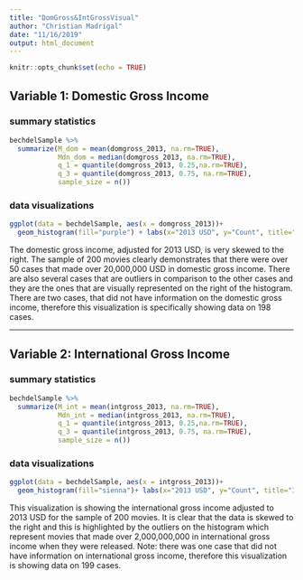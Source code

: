 ```yaml
---
title: "DomGross&IntGrossVisual"
author: "Christian Madrigal"
date: "11/16/2019"
output: html_document
---
```


```r
knitr::opts_chunk$set(echo = TRUE)
```

## Variable 1: Domestic Gross Income

### summary statistics 

```r
bechdelSample %>%
  summarize(M_dom = mean(domgross_2013, na.rm=TRUE), 
            Mdn_dom = median(domgross_2013, na.rm=TRUE),
            q_1 = quantile(domgross_2013, 0.25,na.rm=TRUE),
            q_3 = quantile(domgross_2013, 0.75, na.rm=TRUE),
            sample_size = n())
```



### data visualizations

```r
ggplot(data = bechdelSample, aes(x = domgross_2013))+ 
  geom_histogram(fill="purple") + labs(x="2013 USD", y="Count", title="Domestic Gross Income adjusted for 2013 USD")
```

The domestic gross income, adjusted for 2013 USD, is very skewed to the right. The sample of 200 movies clearly demonstrates that there were over 50 cases that made over 20,000,000 USD in domestic gross income. There are also several cases that are outliers in comparison to the other cases and they are the ones that are visually represented on the right of the histogram. There are two cases, that did not have information on the domestic gross income, therefore this visualization is specifically showing data on 198 cases.


***

## Variable 2: International Gross Income

### summary statistics 

```r
bechdelSample %>%
  summarize(M_int = mean(intgross_2013, na.rm=TRUE), 
            Mdn_int = median(intgross_2013, na.rm=TRUE),
            q_1 = quantile(intgross_2013, 0.25,na.rm=TRUE),
            q_3 = quantile(intgross_2013, 0.75, na.rm=TRUE),
            sample_size = n())
```


### data visualizations

```r
ggplot(data = bechdelSample, aes(x = intgross_2013))+ 
  geom_histogram(fill="sienna")+ labs(x="2013 USD", y="Count", title="International Gross Income adjusted for 2013 USD")

```

This visualization is showing the international gross income adjusted to 2013 USD for the sample of 200 movies. It is clear that the data is skewed to the right and this is highlighted by the outliers on the histogram which represent movies that made over 2,000,000,000 in international gross income when they were released. Note: there was one case that did not have information on international gross income, therefore this visualization is showing data on 199 cases. 
